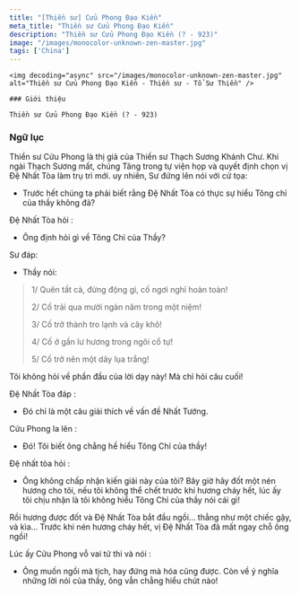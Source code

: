 ```yaml
---
title: "[Thiền sư] Cửu Phong Ðạo Kiền"
meta_title: "Thiền sư Cửu Phong Ðạo Kiền"
description: "Thiền sư Cửu Phong Ðạo Kiền (? - 923)"
image: "/images/monocolor-unknown-zen-master.jpg"
tags: ['China']
---
```


<div className="grid xl:grid-cols-8 lg:grid-cols-8 md:grid-cols-2 sm:grid-cols-2 xs:grid-cols-1 gap-8 bg-body dark:bg-darkmode-body">

  <div className="lg:col-span-3 md:col-span-1">

    <img decoding="async" src="/images/monocolor-unknown-zen-master.jpg" alt="Thiền sư Cửu Phong Ðạo Kiền - Thiền sư - Tổ Sư Thiền" />

    ### Giới thiệu

    Thiền sư Cửu Phong Ðạo Kiền (? - 923)

</div>

<div className="lg:col-span-5 md:col-span-1">

  ### Ngữ lục

  Thiền sư Cửu Phong là thị giả của Thiền sư Thạch Sương Khánh Chư.
  Khi ngài Thạch Sương mất, chúng Tăng trong tự viện họp và quyết định chọn vị Đệ Nhất Tòa làm trụ trì mới.
  uy nhiên, Sư đứng lên nói với cử tọa:

  - Trước hết chúng ta phải biết rằng Đệ Nhất Tòa có thực sự hiểu Tông chỉ của thầy không đả?

  Đệ Nhất Tòa hỏi :

  - Ông định hỏi gì về Tông Chỉ của Thầy?

  Sư đáp:

  - Thầy nói:

  > 1/ Quên tất cả, đừng động gì, cố ngơi nghỉ hoàn toàn!
  >
  >  2/ Cố trải qua mười ngàn năm trong một niệm!
  >
  > 3/ Cố trở thành tro lạnh và cây khô!
  >
  > 4/ Cố ở gần lư hương trong ngôi cổ tự!
  >
  > 5/ Cố trở nên một dãy lụa trắng!

  Tôi không hỏi về phần đầu của lời dạy này! Mà chỉ hỏi câu cuối!

  Đệ Nhất Tòa đáp :

  - Đó chỉ là một câu giải thích về vấn đề Nhất Tướng.

  Cửu Phong la lên :

  - Đó! Tôi biết ông chẳng hề hiểu Tông Chỉ của thầy!

  Đệ nhất tòa hỏi :

  - Ông không chấp nhận kiến giải này của tôi? Bây giờ hãy đốt một nén hương cho tôi, nếu tôi không thể chết trước khi hương cháy hết, lúc ấy tôi chịu nhận là tôi không hiểu Tông Chỉ của thầy nói cái gì!

  Rồi hương được đốt và Đệ Nhất Tòa bắt đầu ngồi... thẳng như một chiếc gậy, và kìa...
  Trước khi nén hương cháy hết, vị Đệ Nhất Tòa đã mất ngay chỗ ông ngồi!

  Lúc ấy Cửu Phong vỗ vai tử thi và nói :

  - Ông muốn ngồi mà tịch, hay đứng mà hóa cũng được. Còn về ý nghĩa những lời nói của thầy, ông vẫn chẳng hiểu chút nào!



</div>

</div>

